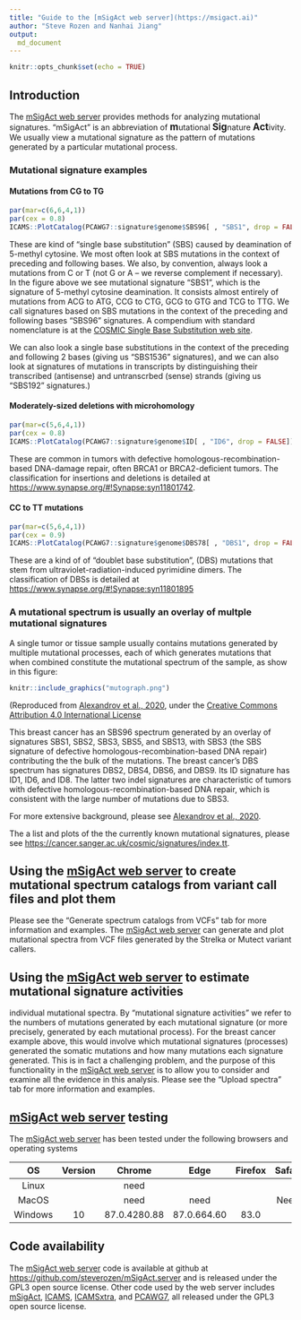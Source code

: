 ```yaml
---
title: "Guide to the [mSigAct web server](https://msigact.ai)"
author: "Steve Rozen and Nanhai Jiang"
output:
  md_document
---
```


```r
knitr::opts_chunk$set(echo = TRUE)
```

## Introduction

The [mSigAct web server](https://msigact.ai){target="_blank"} provides methods for analyzing mutational 
signatures. "mSigAct" is an abbreviation of 
<big><strong>m</strong></big>utational 
<big><strong>Sig</strong></big>nature <big><strong>Act</strong></big>ivity. 
We usually view a mutational signature as the pattern of mutations generated 
by a particular 
mutational process. 

### Mutational signature examples

#### Mutations from CG to TG

```r
par(mar=c(6,6,4,1))
par(cex = 0.8)
ICAMS::PlotCatalog(PCAWG7::signature$genome$SBS96[ , "SBS1", drop = FALSE])
```

These are kind of "single base substitution" (SBS)
caused by deamination of 5-methyl cytosine.
We most often look at
SBS mutations in the context of preceding and following bases. We also, by convention,
always look a mutations from C or T (not G or A -- we reverse complement if necessary).
In the figure above we see mutational signature "SBS1", which
is the signature of 5-methyl cytosine deamination. It consists 
almost entirely of mutations from ACG to ATG, CCG to CTG, GCG to GTG
and TCG to TTG. We call signatures based on SBS mutations in the 
context of the preceding and following bases "SBS96" signatures.
A compendium with standard nomenclature is at the 
[COSMIC Single Base Substitution web site](https://cancer.sanger.ac.uk/cosmic/signatures/SBS/index.tt){target="_blank"}.

We can also look a single base substitutions in the context of the
preceding and following 2 bases (giving us "SBS1536"
signatures), and we can also look at signatures of mutations
in transcripts by distinguishing their transcribed (antisense)
and untranscrbed (sense) strands (giving us "SBS192" 
signatures.)

#### Moderately-sized deletions with microhomology

```r
par(mar=c(5,6,4,1))
par(cex = 0.8)
ICAMS::PlotCatalog(PCAWG7::signature$genome$ID[ , "ID6", drop = FALSE])
```

These are common in tumors with defective 
homologous-recombination-based DNA-damage repair, often 
BRCA1 or BRCA2-deficient tumors.
The classification for insertions and deletions is
detailed at 
[https://www.synapse.org/#!Synapse:syn11801742](https://www.synapse.org/#!Synapse:syn11801742){target="_blank"}.

#### CC to TT mutations

```r
par(mar=c(5,6,4,1))
par(cex = 0.9)
ICAMS::PlotCatalog(PCAWG7::signature$genome$DBS78[ , "DBS1", drop = FALSE])
```

These are a kind of 
of "doublet base substitution", (DBS)
mutations that stem from ultraviolet-radiation-induced pyrimidine dimers.
The classification of
DBSs is detailed at
[https://www.synapse.org/#!Synapse:syn11801895](https://www.synapse.org/#!Synapse:syn11801895){target="_blank"}

### A mutational spectrum is usually an overlay of multple mutational signatures

A single tumor or tissue sample usually contains mutations generated by
multiple mutational processes, each of which generates mutations that
when combined constitute the mutational spectrum of the sample,
as show in this figure:

```r
knitr::include_graphics("mutograph.png")
```

(Reproduced from 
[Alexandrov et al., 2020](https://www.nature.com/articles/s41586-020-1943-3){target="_blank"},
under the
[Creative Commons Attribution 4.0 International License](https://creativecommons.org/licenses/by/4.0/){target="_blank"}

This breast cancer has an SBS96 spectrum generated by
an overlay of signatures SBS1, SBS2, SBS3, SBS5, and SBS13,
with SBS3 (the SBS signature of defective homologous-recombination-based
DNA repair) contributing the the bulk of the mutations.
The breast cancer's DBS spectrum has signatures 
DBS2, DBS4, DBS6, and DBS9. Its ID signature has ID1, ID6, and
ID8. The latter two indel signatures are characteristic of tumors with 
defective homologous-recombination-based
DNA repair, which is consistent with the large number of
mutations due to SBS3.


For more extensive background, please see 
[Alexandrov et al., 2020](https://www.nature.com/articles/s41586-020-1943-3){target="_blank"}.

The a list and plots of the the currently known mutational signatures, please
see
[https://cancer.sanger.ac.uk/cosmic/signatures/index.tt](https://cancer.sanger.ac.uk/cosmic/signatures/index.tt){target="_blank"}.

## Using the [mSigAct web server](https://msigact.ai){target="_blank"} to create mutational spectrum catalogs from variant call files and plot them

Please see the "Generate spectrum catalogs from VCFs"
tab for more information and examples.
The [mSigAct web server](https://msigact.ai){target="_blank"} can generate and 
plot mutational spectra from VCF files generated by
the Strelka or Mutect variant callers.

## Using the [mSigAct web server](https://msigact.ai){target="_blank"} to estimate mutational signature activities

individual mutational spectra. By "mutational signature activities"
we refer to the numbers of mutations generated by each
mutational signature (or more precisely, generated by each
mutational process). For the breast cancer example above, this
would involve which mutational signatures (processes)
generated the somatic mutations and how many mutations
each signature generated. This is in fact a challenging 
problem, and the purpose of this
functionality in the [mSigAct web server](https://msigact.ai){target="_blank"}
is to allow you to consider and examine all the evidence in this
analysis. Please see the "Upload spectra" tab for 
more information and examples.

## [mSigAct web server](https://msigact.ai){target="_blank"} testing

The [mSigAct web server](https://msigact.ai){target="_blank"} 
has been tested under the following browsers and operating systems

| OS      | Version | Chrome       | Edge           | Firefox | Safari |
|:-------:|:-------:|:------------:|:--------------:|:-------:|:------:|
| Linux   |         | need         |                |         |        |
| MacOS   |         | need         |  need          |         |  Need  |
| Windows | 10      | 87.0.4280.88 |  87.0.664.60   |  83.0   |        |  

## Code availability

The [mSigAct web server](https://msigact.ai){target="_blank"} code is available at 
github at 
[https://github.com/steverozen/mSigAct.server](https://github.com/steverozen/mSigAct.server){target="_blank"}
and is released under 
the GPL3
open source license. 
Other code used by the web
server includes [mSigAct](https://github.com/steverozen/mSigAct){target="_blank"}, 
[ICAMS](https://cran.r-project.org/package=ICAMS){target="_blank"}, 
[ICAMSxtra](https://github.com/steverozen/ICAMSxtra){target="_blank"}, and 
[PCAWG7](https://github.com/steverozen/PCAWG7){target="_blank"}, all released
under the GPL3 open source license.
